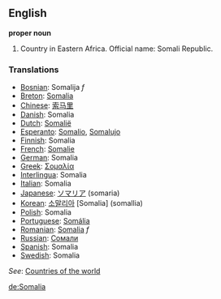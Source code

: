 ==English==

'''proper noun'''

# Country in Eastern Africa. Official name: Somali Republic.
===Translations===
*[[Bosnian]]: Somalija ''f''
*[[Breton]]: [[Somalia]]
*[[Chinese]]: [[索马里]]
*[[Danish]]: Somalia
*[[Dutch]]: [[Somalië]]
*[[Esperanto]]: [[Somalio]], [[Somalujo]]
*[[Finnish]]: Somalia
*[[French]]: [[Somalie]]
*[[German]]: Somalia
*[[Greek]]: [[Σομαλία]]
*[[Interlingua]]: Somalia
*[[Italian]]: Somalia
*[[Japanese]]: [[ソマリア]] (somaria)
*[[Korean]]: [[소말리아]] [Somalia] (somallia)
*[[Polish]]: Somalia
*[[Portuguese]]: [[Somália]]
*[[Romanian]]: [[Somalia]] ''f''
*[[Russian]]: [[Сомали]]
*[[Spanish]]: Somalia
*[[Swedish]]: Somalia

''See'': [[Countries of the world]]

[[de:Somalia]]